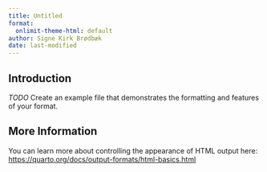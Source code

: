 ```yaml
---
title: Untitled
format:
  onlimit-theme-html: default
author: Signe Kirk Brødbæk
date: last-modified
---
```


## Introduction

*TODO* Create an example file that demonstrates the formatting and features of your format.

## More Information

You can learn more about controlling the appearance of HTML output here: <https://quarto.org/docs/output-formats/html-basics.html>

